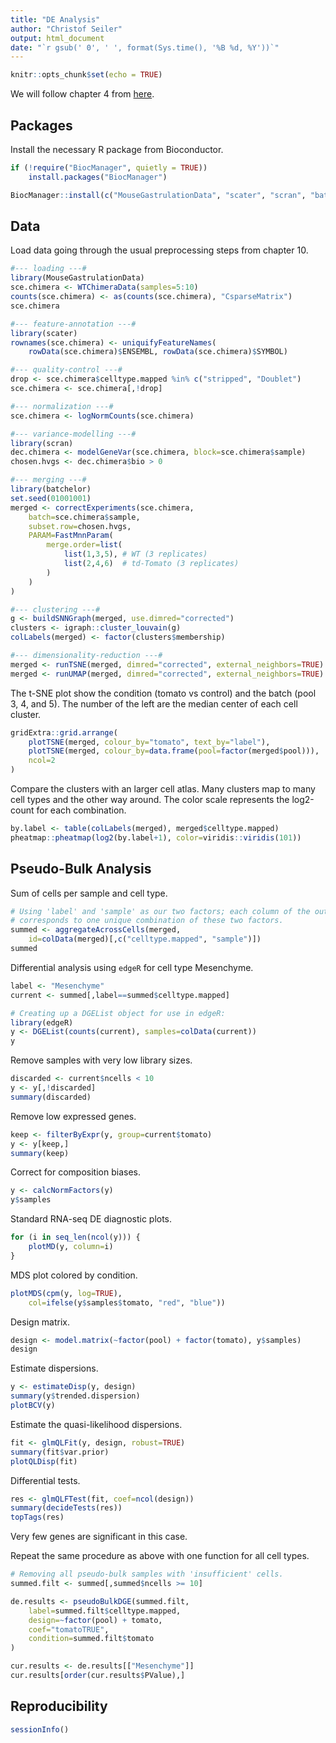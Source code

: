 ```yaml
---
title: "DE Analysis"
author: "Christof Seiler"
output: html_document
date: "`r gsub(' 0', ' ', format(Sys.time(), '%B %d, %Y'))`"
---
```


```r
knitr::opts_chunk$set(echo = TRUE)
```

We will follow chapter 4 from [here](https://bioconductor.org/books/3.18/OSCA.multisample/multi-sample-comparisons.html).

## Packages

Install the necessary R package from Bioconductor.

```r
if (!require("BiocManager", quietly = TRUE))
    install.packages("BiocManager")

BiocManager::install(c("MouseGastrulationData", "scater", "scran", "batchelor"))
```

## Data

Load data going through the usual preprocessing steps from chapter 10.

```r
#--- loading ---#
library(MouseGastrulationData)
sce.chimera <- WTChimeraData(samples=5:10)
counts(sce.chimera) <- as(counts(sce.chimera), "CsparseMatrix")
sce.chimera

#--- feature-annotation ---#
library(scater)
rownames(sce.chimera) <- uniquifyFeatureNames(
    rowData(sce.chimera)$ENSEMBL, rowData(sce.chimera)$SYMBOL)

#--- quality-control ---#
drop <- sce.chimera$celltype.mapped %in% c("stripped", "Doublet")
sce.chimera <- sce.chimera[,!drop]

#--- normalization ---#
sce.chimera <- logNormCounts(sce.chimera)

#--- variance-modelling ---#
library(scran)
dec.chimera <- modelGeneVar(sce.chimera, block=sce.chimera$sample)
chosen.hvgs <- dec.chimera$bio > 0

#--- merging ---#
library(batchelor)
set.seed(01001001)
merged <- correctExperiments(sce.chimera, 
    batch=sce.chimera$sample, 
    subset.row=chosen.hvgs,
    PARAM=FastMnnParam(
        merge.order=list(
            list(1,3,5), # WT (3 replicates)
            list(2,4,6)  # td-Tomato (3 replicates)
        )
    )
)

#--- clustering ---#
g <- buildSNNGraph(merged, use.dimred="corrected")
clusters <- igraph::cluster_louvain(g)
colLabels(merged) <- factor(clusters$membership)

#--- dimensionality-reduction ---#
merged <- runTSNE(merged, dimred="corrected", external_neighbors=TRUE)
merged <- runUMAP(merged, dimred="corrected", external_neighbors=TRUE)
```

The t-SNE plot show the condition (tomato vs control) and the batch (pool 3, 4, and 5). The number of the left are the median center of each cell cluster.

```r
gridExtra::grid.arrange(
    plotTSNE(merged, colour_by="tomato", text_by="label"),
    plotTSNE(merged, colour_by=data.frame(pool=factor(merged$pool))),
    ncol=2
)
```

Compare the clusters with an larger cell atlas. Many clusters map to many cell types and the other way around. The color scale represents the log2-count for each combination.

```r
by.label <- table(colLabels(merged), merged$celltype.mapped)
pheatmap::pheatmap(log2(by.label+1), color=viridis::viridis(101))
```

## Pseudo-Bulk Analysis

Sum of cells per sample and cell type.

```r
# Using 'label' and 'sample' as our two factors; each column of the output
# corresponds to one unique combination of these two factors.
summed <- aggregateAcrossCells(merged, 
    id=colData(merged)[,c("celltype.mapped", "sample")])
summed
```

Differential analysis using `edgeR` for cell type Mesenchyme.

```r
label <- "Mesenchyme"
current <- summed[,label==summed$celltype.mapped]

# Creating up a DGEList object for use in edgeR:
library(edgeR)
y <- DGEList(counts(current), samples=colData(current))
y
```

Remove samples with very low library sizes.

```r
discarded <- current$ncells < 10
y <- y[,!discarded]
summary(discarded)
```

Remove low expressed genes.

```r
keep <- filterByExpr(y, group=current$tomato)
y <- y[keep,]
summary(keep)
```

Correct for composition biases.

```r
y <- calcNormFactors(y)
y$samples
```

Standard RNA-seq DE diagnostic plots.

```r
for (i in seq_len(ncol(y))) {
    plotMD(y, column=i)
}
```

MDS plot colored by condition.

```r
plotMDS(cpm(y, log=TRUE), 
    col=ifelse(y$samples$tomato, "red", "blue"))
```

Design matrix.

```r
design <- model.matrix(~factor(pool) + factor(tomato), y$samples)
design
```

Estimate dispersions.

```r
y <- estimateDisp(y, design)
summary(y$trended.dispersion)
plotBCV(y)
```

Estimate the quasi-likelihood dispersions.

```r
fit <- glmQLFit(y, design, robust=TRUE)
summary(fit$var.prior)
plotQLDisp(fit)
```

Differential tests.

```r
res <- glmQLFTest(fit, coef=ncol(design))
summary(decideTests(res))
topTags(res)
```

Very few genes are significant in this case.

Repeat the same procedure as above with one function for all cell types.

```r
# Removing all pseudo-bulk samples with 'insufficient' cells.
summed.filt <- summed[,summed$ncells >= 10]

de.results <- pseudoBulkDGE(summed.filt, 
    label=summed.filt$celltype.mapped,
    design=~factor(pool) + tomato,
    coef="tomatoTRUE",
    condition=summed.filt$tomato 
)

cur.results <- de.results[["Mesenchyme"]]
cur.results[order(cur.results$PValue),]
```

## Reproducibility

```r
sessionInfo()
```
